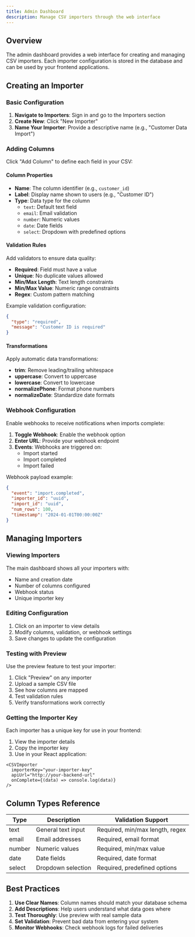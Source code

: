 ```yaml
---
title: Admin Dashboard
description: Manage CSV importers through the web interface
---
```


## Overview

The admin dashboard provides a web interface for creating and managing CSV importers. Each importer configuration is stored in the database and can be used by your frontend applications.

## Creating an Importer

### Basic Configuration

1. **Navigate to Importers**: Sign in and go to the Importers section
2. **Create New**: Click "New Importer" 
3. **Name Your Importer**: Provide a descriptive name (e.g., "Customer Data Import")

### Adding Columns

Click "Add Column" to define each field in your CSV:

#### Column Properties

- **Name**: The column identifier (e.g., `customer_id`)
- **Label**: Display name shown to users (e.g., "Customer ID")
- **Type**: Data type for the column
  - `text`: Default text field
  - `email`: Email validation
  - `number`: Numeric values
  - `date`: Date fields
  - `select`: Dropdown with predefined options

#### Validation Rules

Add validators to ensure data quality:

- **Required**: Field must have a value
- **Unique**: No duplicate values allowed
- **Min/Max Length**: Text length constraints
- **Min/Max Value**: Numeric range constraints
- **Regex**: Custom pattern matching

Example validation configuration:
```json
{
  "type": "required",
  "message": "Customer ID is required"
}
```

#### Transformations

Apply automatic data transformations:

- **trim**: Remove leading/trailing whitespace
- **uppercase**: Convert to uppercase
- **lowercase**: Convert to lowercase
- **normalizePhone**: Format phone numbers
- **normalizeDate**: Standardize date formats

### Webhook Configuration

Enable webhooks to receive notifications when imports complete:

1. **Toggle Webhook**: Enable the webhook option
2. **Enter URL**: Provide your webhook endpoint
3. **Events**: Webhooks are triggered on:
   - Import started
   - Import completed
   - Import failed

Webhook payload example:
```json
{
  "event": "import.completed",
  "importer_id": "uuid",
  "import_id": "uuid",
  "num_rows": 100,
  "timestamp": "2024-01-01T00:00:00Z"
}
```

## Managing Importers

### Viewing Importers

The main dashboard shows all your importers with:
- Name and creation date
- Number of columns configured
- Webhook status
- Unique importer key

### Editing Configuration

1. Click on an importer to view details
2. Modify columns, validation, or webhook settings
3. Save changes to update the configuration

### Testing with Preview

Use the preview feature to test your importer:

1. Click "Preview" on any importer
2. Upload a sample CSV file
3. See how columns are mapped
4. Test validation rules
5. Verify transformations work correctly

### Getting the Importer Key

Each importer has a unique key for use in your frontend:

1. View the importer details
2. Copy the importer key
3. Use in your React application:

```tsx
<CSVImporter
  importerKey="your-importer-key"
  apiUrl="http://your-backend-url"
  onComplete={(data) => console.log(data)}
/>
```

## Column Types Reference

| Type | Description | Validation Support |
|------|-------------|-------------------|
| text | General text input | Required, min/max length, regex |
| email | Email addresses | Required, email format |
| number | Numeric values | Required, min/max value |
| date | Date fields | Required, date format |
| select | Dropdown selection | Required, predefined options |

## Best Practices

1. **Use Clear Names**: Column names should match your database schema
2. **Add Descriptions**: Help users understand what data goes where
3. **Test Thoroughly**: Use preview with real sample data
4. **Set Validation**: Prevent bad data from entering your system
5. **Monitor Webhooks**: Check webhook logs for failed deliveries